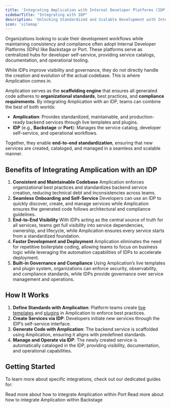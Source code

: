 ```yaml
---
title: 'Integrating Amplication with Internal Developer Platforms (IDP)'
sidebarTitle: "Integrating with IDP"
description: 'Unlocking Standardized and Scalable Development with Internal Developer Platforms + Amplication'
icon: 'sitemap'
---
```


Organizations looking to scale their development workflows while maintaining consistency and compliance often adopt Internal Developer Platforms (IDPs) like Backstage or Port. These platforms serve as centralized hubs for developer self-service, providing service catalogs, documentation, and operational tooling.

While IDPs improve visibility and governance, they do not directly handle the creation and evolution of the actual codebase. This is where Amplication comes in.

Amplication serves as the **scaffolding engine** that ensures all generated code adheres to **organizational standards**, best practices, and **compliance requirements**. By integrating Amplication with an IDP, teams can combine the best of both worlds:

- **Amplication**: Provides standardized, maintainable, and production-ready backend services through live templates and plugins.
- **IDP** (e.g., **Backstage** or **Port**): Manages the service catalog, developer self-service, and operational workflows.

Together, they enable **end-to-end standardization**, ensuring that new services are created, cataloged, and managed in a seamless and scalable manner.

## Benefits of Integrating Amplication with an IDP

1. **Consistent and Maintainable Codebase**
Amplication enforces organizational best practices and standardizes backend service creation, reducing technical debt and inconsistencies across teams.
2. **Seamless Onboarding and Self-Service**
Developers can use an IDP to quickly discover, create, and manage services while Amplication ensures the generated code follows architectural and compliance guidelines.
3. **End-to-End Visibility**
With IDPs acting as the central source of truth for all services, teams get full visibility into service dependencies, ownership, and lifecycle, while Amplication ensures every service starts from a standardized foundation.
4. **Faster Development and Deployment**
Amplication eliminates the need for repetitive boilerplate coding, allowing teams to focus on business logic while leveraging the automation capabilities of IDPs to accelerate deployment.
5. **Built-in Governance and Compliance**
Using Amplication’s live templates and plugin system, organizations can enforce security, observability, and compliance standards, while IDPs provide governance over service management and operations.

## How It Works

1. **Define Standards with Amplication**: Platform teams create [live templates](/day-zero/live-templates) and [plugins](/plugin-development/overview) in Amplication to enforce best practices.
2. **Create Services via IDP**: Developers initiate new services through the IDP’s self-service interface.
3. **Generate Code with Amplication**: The backend service is scaffolded using Amplication, ensuring it aligns with predefined standards.
4. **Manage and Operate via IDP**: The newly created service is automatically cataloged in the IDP, providing visibility, documentation, and operational capabilities.

## Getting Started

To learn more about specific integrations, check out our dedicated guides for:

<CardGroup cols={2}>
  <Card
    title="Port"
    icon="sitemap"
    href="/day-zero/integrate-with-port"
  >
    Read more about how to integrate Amplication within Port
  </Card>
  <Card
    title="Backstage"
    icon="sitemap"
    href="/day-zero/integrate-with-backstage"
  >
    Read more about how to integrate Amplication within Backstage
  </Card>
</CardGroup>
